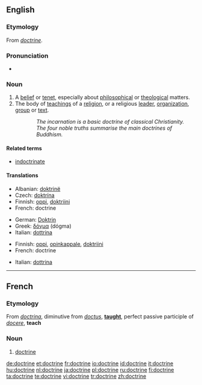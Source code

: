 {{wikipedia}}
==English==

===Etymology===
From {{etyl|fro}} ''[[#French|doctrine]]''.

===Pronunciation===
* {{audio|en-us-doctrine.ogg|Audio (US)}}

===Noun===
{{en-noun}}

# A [[belief]] or [[tenet]], especially about [[philosophical]] or [[theological]] matters.
# The body of [[teaching]]s of a [[religion]], or a religious [[leader]], [[organization]], [[group]] or [[text]].
:: ''The incarnation is a basic doctrine of classical Christianity.''
:: ''The four noble truths summarise the main doctrines of Buddhism.''

====Related terms====

* [[indoctrinate]]

====Translations====
{{trans-top|belief}}
* Albanian: [[doktrinë]] {{n}}
* Czech: [[doktrína]] {{f}}
* Finnish: [[oppi]], [[doktriini]]
* French: doctrine {{f}}
{{trans-mid}}
* German: [[Doktrin]] {{f}}
* Greek: [[δόγμα]] (dógma) {{n}}
* Italian: [[dottrina]] {{f}}
{{trans-bottom}}

{{trans-top|body of beliefs or teachings}}
* Finnish: [[oppi]], [[opinkappale]], [[doktriini]]
* French: doctrine {{f}}
{{trans-mid}}
* Italian: [[dottrina]] {{f}}
{{trans-bottom}}

----

==French==

===Etymology===
From {{etyl|la}} ''[[doctrina]]'', diminutive from ''[[doctus]]'', '''[[taught]]''', perfect passive participle of ''[[docere]]'', '''teach'''

===Noun===
{{fr-noun|f}}

# [[#English|doctrine]]

[[de:doctrine]]
[[et:doctrine]]
[[fr:doctrine]]
[[io:doctrine]]
[[id:doctrine]]
[[it:doctrine]]
[[hu:doctrine]]
[[nl:doctrine]]
[[ja:doctrine]]
[[pl:doctrine]]
[[ru:doctrine]]
[[fi:doctrine]]
[[ta:doctrine]]
[[te:doctrine]]
[[vi:doctrine]]
[[tr:doctrine]]
[[zh:doctrine]]